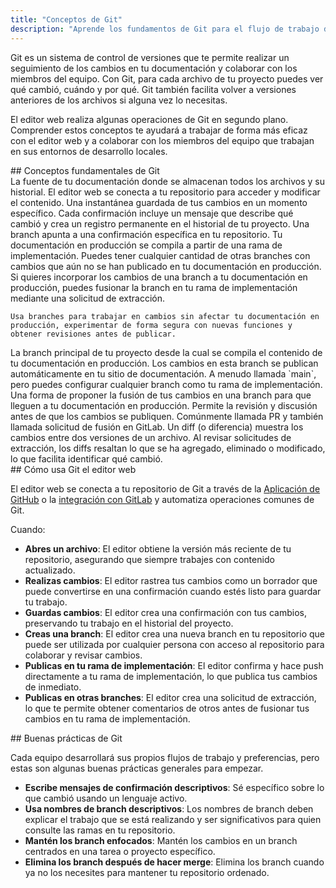 ```yaml
---
title: "Conceptos de Git"
description: "Aprende los fundamentos de Git para el flujo de trabajo de docs-as-code"
---
```


Git es un sistema de control de versiones que te permite realizar un seguimiento de los cambios en tu documentación y colaborar con los miembros del equipo. Con Git, para cada archivo de tu proyecto puedes ver qué cambió, cuándo y por qué. Git también facilita volver a versiones anteriores de los archivos si alguna vez lo necesitas.

El editor web realiza algunas operaciones de Git en segundo plano. Comprender estos conceptos te ayudará a trabajar de forma más eficaz con el editor web y a colaborar con los miembros del equipo que trabajan en sus entornos de desarrollo locales.

<div id="core-git-concepts">
  ## Conceptos fundamentales de Git
</div>

<AccordionGroup>
  <Accordion title="Repository">
    La fuente de tu documentación donde se almacenan todos los archivos y su historial. El editor web se conecta a tu repositorio para acceder y modificar el contenido.
  </Accordion>

  <Accordion title="Commit">
    Una instantánea guardada de tus cambios en un momento específico. Cada confirmación incluye un mensaje que describe qué cambió y crea un registro permanente en el historial de tu proyecto.
  </Accordion>

  <Accordion title="Branch">
    Una branch apunta a una confirmación específica en tu repositorio. Tu documentación en producción se compila a partir de una rama de implementación. Puedes tener cualquier cantidad de otras branches con cambios que aún no se han publicado en tu documentación en producción. Si quieres incorporar los cambios de una branch a tu documentación en producción, puedes fusionar la branch en tu rama de implementación mediante una solicitud de extracción.

    Usa branches para trabajar en cambios sin afectar tu documentación en producción, experimentar de forma segura con nuevas funciones y obtener revisiones antes de publicar.
  </Accordion>

  <Accordion title="Deployment branch">
    La branch principal de tu proyecto desde la cual se compila el contenido de tu documentación en producción. Los cambios en esta branch se publican automáticamente en tu sitio de documentación. A menudo llamada `main`, pero puedes configurar cualquier branch como tu rama de implementación.
  </Accordion>

  <Accordion title="Pull request">
    Una forma de proponer la fusión de tus cambios en una branch para que lleguen a tu documentación en producción. Permite la revisión y discusión antes de que los cambios se publiquen. Comúnmente llamada PR y también llamada solicitud de fusión en GitLab.
  </Accordion>

  <Accordion title="Diff">
    Un diff (o diferencia) muestra los cambios entre dos versiones de un archivo. Al revisar solicitudes de extracción, los diffs resaltan lo que se ha agregado, eliminado o modificado, lo que facilita identificar qué cambió.
  </Accordion>
</AccordionGroup>

<div id="how-the-web-editor-uses-git">
  ## Cómo usa Git el editor web
</div>

El editor web se conecta a tu repositorio de Git a través de la [Aplicación de GitHub](/es/deploy/github) o la [integración con GitLab](/es/deploy/gitlab) y automatiza operaciones comunes de Git.

Cuando:

* **Abres un archivo**: El editor obtiene la versión más reciente de tu repositorio, asegurando que siempre trabajes con contenido actualizado.
* **Realizas cambios**: El editor rastrea tus cambios como un borrador que puede convertirse en una confirmación cuando estés listo para guardar tu trabajo.
* **Guardas cambios**: El editor crea una confirmación con tus cambios, preservando tu trabajo en el historial del proyecto.
* **Creas una branch**: El editor crea una nueva branch en tu repositorio que puede ser utilizada por cualquier persona con acceso al repositorio para colaborar y revisar cambios.
* **Publicas en tu rama de implementación**: El editor confirma y hace push directamente a tu rama de implementación, lo que publica tus cambios de inmediato.
* **Publicas en otras branches**: El editor crea una solicitud de extracción, lo que te permite obtener comentarios de otros antes de fusionar tus cambios en tu rama de implementación.

<div id="git-best-practices">
  ## Buenas prácticas de Git
</div>

Cada equipo desarrollará sus propios flujos de trabajo y preferencias, pero estas son algunas buenas prácticas generales para empezar.

* **Escribe mensajes de confirmación descriptivos**: Sé específico sobre lo que cambió usando un lenguaje activo.
* **Usa nombres de branch descriptivos**: Los nombres de branch deben explicar el trabajo que se está realizando y ser significativos para quien consulte las ramas en tu repositorio.
* **Mantén los branch enfocados**: Mantén los cambios en un branch centrados en una tarea o proyecto específico.
* **Elimina los branch después de hacer merge**: Elimina los branch cuando ya no los necesites para mantener tu repositorio ordenado.
